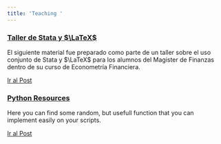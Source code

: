 ```yaml
---
title: 'Teaching '
---
```



<article>
<meta charset="utf-8">
<h3><a href="_teaching/stata_eco_fin/main/taller_stata_intro.html"> Taller de Stata y $\LaTeX$  </a></h3>
<div class="summary">
<p>
El siguiente material fue preparado como parte de un taller sobre el uso conjunto de Stata y $\LaTeX$ para los alumnos del Magister de Finanzas dentro de su curso de Econometría Financiera.
</p>
<a class="btn btn-outline-primary btn-sm" href="_teaching/stata_eco_fin/main/taller_stata_intro.html">Ir al Post</a>
</div>
</article>




<article>
<meta charset="utf-8">
<h3><a href="_teaching/python/main/python_main.html"> Python Resources  </a></h3>
<div class="summary">
<p>
Here you can find some random, but usefull function that you can implement easily on your scripts.
</p>
<a class="btn btn-outline-primary btn-sm" href="_teaching/python/main/python_main">Ir al Post</a>
</div>
</article>



